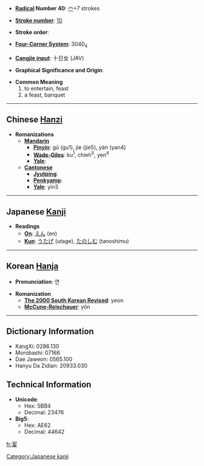 * '''[[Wiktionary:Chinese radical index| Radical]] Number 40''': [[Wiktionary:Chinese radical index 宀|宀]]+7 strokes

* '''[[Wiktionary:Chinese total strokes index|Stroke number]]''': [[Wiktionary:Chinese total strokes index 10|10]]

* '''Stroke order''': 

* '''[[Wiktionary:Chinese four corner index|Four-Corner System]]''': 3040<sub>4</sub>

* '''[[Wiktionary:Chinese Cangjie index|Cangjie input]]''': 十日女 (JAV)

* '''Graphical Significance and Origin''': 

* '''Common Meaning'''
*#to entertain, feast
*# a feast, banquet


----

== Chinese [[Hanzi]] ==

* '''Romanizations'''
** '''[[Mandarin]]'''
*** '''[[Pinyin]]''': gū (gu1), jie (jie5), yàn (yan4)
*** '''[[Wade-Giles]]''': ku<sup>1</sup>, chieh<sup>5</sup>, yen<sup>4</sup>
*** '''[[Yale]]''': 
** '''[[Cantonese]]'''
*** '''[[Jyutping]]''':
*** '''[[Penkyamp]]''': 
*** '''[[Yale]]''': yin3


----

== Japanese [[Kanji]] ==

* '''Readings'''
** '''[[On]]''': [[えん]] (en)
** '''[[Kun]]''': [[うたげ]] (utage), [[たのしむ]] (tanoshimu)


[[Category:Japanese kanji]]
----

== Korean [[Hanja]] ==

* '''Pronunciation''': 연

* '''Romanization'''
** '''[[The 2000 South Korean Revised Romanization|The 2000 South Korean Revised]]''': yeon
** '''[[McCune-Reischauer]]''': yŏn

----

== Dictionary Information ==

* KangXi: 0286.130
* Morobashi: 07166
* Dae Jaweon: 0565.100
* Hanyu Da Zidian: 20933.030

== Technical Information ==

* '''Unicode''':
** Hex: 5BB4
** Decimal: 23476
* '''Big5''':
** Hex: AE62
** Decimal: 44642

[[fr:宴]]